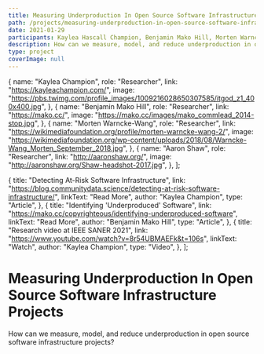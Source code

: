 ```yaml
---
title: Measuring Underproduction In Open Source Software Infrastructure Projects
path: /projects/measuring-underproduction-in-open-source-software-infrastructure
date: 2021-01-29
participants: Kaylea Hascall Champion, Benjamin Mako Hill, Morten Warncke-Wang, Aaron Shaw
description: How can we measure, model, and reduce underproduction in open source software infrastructure projects?
type: project
coverImage: null
---
```


  {
    name: "Kaylea Champion",
    role: "Researcher",
    link: "https://kayleachampion.com/",
    image:
      "https://pbs.twimg.com/profile_images/1009216028650307585/itgod_z1_400x400.jpg",
  },
  {
    name: "Benjamin Mako Hill",
    role: "Researcher",
    link: "https://mako.cc/",
    image: "https://mako.cc/images/mako_commlead_2014-stop.jpg",
  },
  {
    name: "Morten Warncke-Wang",
    role: "Researcher",
    link: "https://wikimediafoundation.org/profile/morten-warncke-wang-2/",
    image:
      "https://wikimediafoundation.org/wp-content/uploads/2018/08/Warncke-Wang_Morten_September_2018.jpg",
  },
  {
    name: "Aaron Shaw",
    role: "Researcher",
    link: "http://aaronshaw.org/",
    image: "http://aaronshaw.org/Shaw-headshot-2017.jpg",
  },
];

  {
    title: "Detecting At-Risk Software Infrastructure",
    link: "https://blog.communitydata.science/detecting-at-risk-software-infrastructure/",
    linkText: "Read More",
    author: "Kaylea Champion",
    type: "Article",
  },
  {
    title: "Identifying 'Underproduced' Software",
    link: "https://mako.cc/copyrighteous/identifying-underproduced-software",
    linkText: "Read More",
    author: "Benjamin Mako Hill",
    type: "Article",
  },
  {
    title: "Research video at IEEE SANER 2021",
    link: "https://www.youtube.com/watch?v=8r54UBMAEFk&t=106s",
    linkText: "Watch",
    author: "Kaylea Champion",
    type: "Video",
  },
];

# Measuring Underproduction In Open Source Software Infrastructure Projects

How can we measure, model, and reduce underproduction in open source software infrastructure projects?
